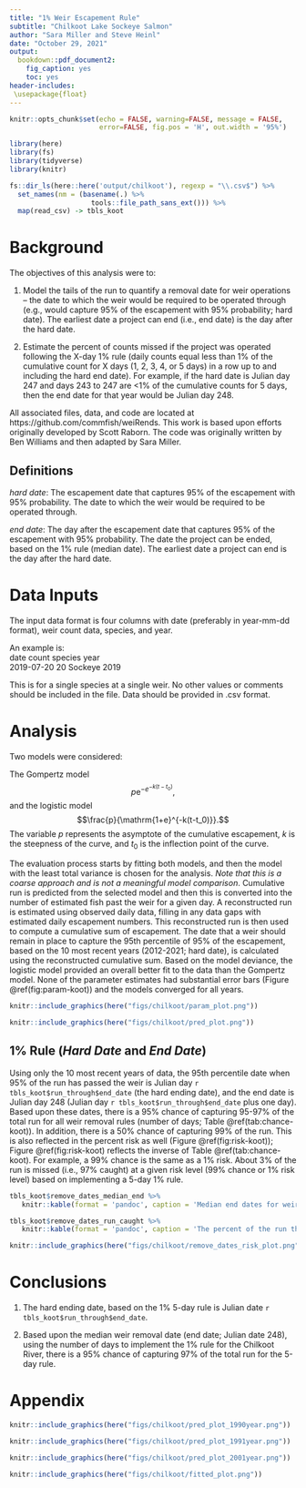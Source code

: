 ```yaml
---
title: "1% Weir Escapement Rule" 
subtitle: "Chilkoot Lake Sockeye Salmon"
author: "Sara Miller and Steve Heinl"
date: "October 29, 2021"
output:
  bookdown::pdf_document2:
    fig_caption: yes
    toc: yes
header-includes:
 \usepackage{float}
---
```


```r
knitr::opts_chunk$set(echo = FALSE, warning=FALSE, message = FALSE, 
                      error=FALSE, fig.pos = 'H', out.width = '95%')
```

```r
library(here)
library(fs)
library(tidyverse)
library(knitr)
```

```r
fs::dir_ls(here::here('output/chilkoot'), regexp = "\\.csv$") %>% 
  set_names(nm = (basename(.) %>% 
                    tools::file_path_sans_ext())) %>%
  map(read_csv) -> tbls_koot
```


# Background
The objectives of this analysis were to:  

  1.  Model the tails of the run to quantify a removal date for weir operations – the date to which the weir would be required to be operated through (e.g., would capture 95% of the escapement with 95% probability; hard date). The earliest date a project can end (i.e., end date) is the day after the hard date. 
  
  2. Estimate the percent of counts missed if the project was operated following the X-day 1% rule (daily counts equal less than 1% of the cumulative count for X days (1, 2, 3, 4, or 5 days) in a row up to and including the hard end date). For example, if the hard date is Julian day 247 and days 243 to 247 are <1% of the cumulative counts for 5 days, then the end date for that year would be Julian day 248.   

All associated files, data, and code are located at https://github.com/commfish/weiRends. This work is based upon efforts originally developed by Scott Raborn. The code was originally written by Ben Williams and then adapted by Sara Miller. 


## Definitions
*hard date*: The escapement date that captures 95% of the escapement with 95% probability. The date to which the weir would be required to be operated through. 

*end date*: The day after the escapement date that captures 95% of the escapement with 95% probability. The date the project can be ended, based on the 1% rule (median date). The earliest date a project can end is the day after the hard date. 

# Data Inputs

The input data format is four columns with date (preferably in year-mm-dd format), weir count data, species, and year. 

An example is:  
  date      count   species  year  
2019-07-20    20    Sockeye  2019

This is for a single species at a single weir. 
No other values or comments should be included in the file. 
Data should be provided in .csv format. 

# Analysis
Two models were considered: 

The Gompertz model 
$$p\mathrm{e}^{{-e}^{-k(t-t_0)}},$$ 
and the logistic model 
$$\frac{p}{\mathrm{1+e}^{-k(t-t_0)}}.$$ 
The variable *p* represents the asymptote of the cumulative escapement, *k* is the steepness of the curve, and *t*~0~ is the inflection point of the curve. 

The evaluation process starts by fitting both models, and then the model with the least total variance is chosen for the analysis. 
*Note that this is a coarse approach and is not a meaningful model comparison*.
Cumulative run is predicted from the selected model and then this is converted into the number of estimated fish past the weir for a given day.
A reconstructed run is estimated using observed daily data, filling in any data gaps with estimated daily escapement numbers. 
This reconstructed run is then used to compute a cumulative sum of escapement. 
The date that a weir should remain in place to capture the 95th percentile of 95% of the escapement, based on the 10 most recent years (2012-2021; hard date), is calculated using the reconstructed cumulative sum. Based on the model deviance, the logistic model provided an overall better fit to the data than the Gompertz model. None of the parameter estimates had substantial error bars (Figure \@ref(fig:param-koot)) and the models converged for all years. 

```r
knitr::include_graphics(here("figs/chilkoot/param_plot.png"))
```

```r
knitr::include_graphics(here("figs/chilkoot/pred_plot.png"))
```


## 1% Rule (*Hard Date* and *End Date*)
Using only the 10 most recent years of data, the 95th percentile date when 95% of the run has passed the weir  is Julian day `r tbls_koot$run_through$end_date` (the hard ending date), and the end date is Julian day 248 (Julian day `r tbls_koot$run_through$end_date` plus one day). Based upon these dates, there is a 95% chance of capturing 95-97% of the total run for all weir removal rules (number of days; Table \@ref(tab:chance-koot)). In addition, there is a 50% chance of capturing 99% of the run. This is also reflected in the percent risk as well (Figure \@ref(fig:risk-koot)); Figure \@ref(fig:risk-koot) reflects the inverse of Table \@ref(tab:chance-koot). For example, a 99% chance is the same as a 1% risk. About 3%  of the run is missed (i.e., 97% caught) at a given risk level (99% chance or 1% risk level) based on implementing a 5-day 1% rule. 

\pagebreak
```r
tbls_koot$remove_dates_median_end %>% 
   knitr::kable(format = 'pandoc', caption = 'Median end dates for weir removal based upon number of days to implement the 1% rule for the Chilkoot River.')
```

```r
tbls_koot$remove_dates_run_caught %>% 
   knitr::kable(format = 'pandoc', caption = 'The percent of the run that is caught at a given risk level (% chance) based upon the number of days the 1% rule is implemented for the Chilkoot River.')
```

```r
knitr::include_graphics(here("figs/chilkoot/remove_dates_risk_plot.png"))
```

# Conclusions
  1. The hard ending date, based on the 1% 5-day rule is Julian date `r tbls_koot$run_through$end_date`. 
  
  3. Based upon the median weir removal date (end date; Julian date 248), using the number of days to implement the 1% rule for the Chilkoot River, there is a 95% chance of capturing 97% of the total run for the 5-day rule. 
  
# Appendix
```r
knitr::include_graphics(here("figs/chilkoot/pred_plot_1990year.png"))
```

```r
knitr::include_graphics(here("figs/chilkoot/pred_plot_1991year.png"))
```

```r
knitr::include_graphics(here("figs/chilkoot/pred_plot_2001year.png"))
```

```r
knitr::include_graphics(here("figs/chilkoot/fitted_plot.png"))
```
